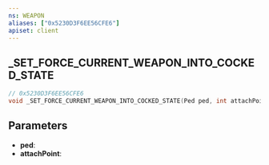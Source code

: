```yaml
---
ns: WEAPON
aliases: ["0x5230D3F6EE56CFE6"]
apiset: client
---
```

## _SET_FORCE_CURRENT_WEAPON_INTO_COCKED_STATE

```c
// 0x5230D3F6EE56CFE6
void _SET_FORCE_CURRENT_WEAPON_INTO_COCKED_STATE(Ped ped, int attachPoint);
```


## Parameters
* **ped**:
* **attachPoint**: